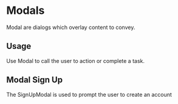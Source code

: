 
<Meta title="Design System|Modals" component={SignUpModal} />

# Modals

Modal are dialogs which overlay content to convey.

## Usage

Use Modal to call the user to action or complete a task.

## Modal Sign Up

The SignUpModal is used to prompt the user to create an account

<Preview withToolbar>
  <Story name="signUp">
    <SignUpModal showModal={boolean('Show Modal', true)} />
  </Story>
</Preview>

